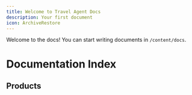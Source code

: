 ```yaml
---
title: Welcome to Travel Agent Docs
description: Your first document
icon: ArchiveRestore
---
```


<InlineTOC items={toc} />

Welcome to the docs! You can start writing documents in `/content/docs`.


# Documentation Index

## Products

<Cards>
  <Card title="Travel Agent" href="./docs/travel-agent" />
  <Card title="Travel Agent WordPress" href="./docs/travel-agent-wordpress" />
  <Card title="TA BookingForm" href="./docs/ta-bookingform" />
</Cards>
